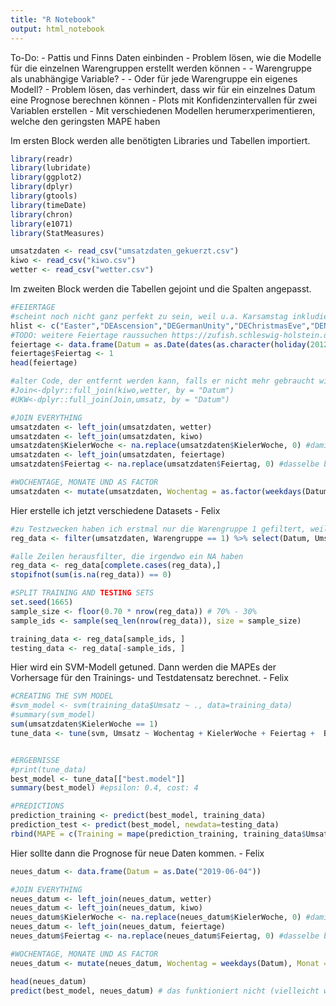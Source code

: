```yaml
---
title: "R Notebook"
output: html_notebook
---
```

To-Do:
- Pattis und Finns Daten einbinden
- Problem lösen, wie die Modelle für die einzelnen Warengruppen erstellt werden können
- - Warengruppe als unabhängige Variable? 
- - Oder für jede Warengruppe ein eigenes Modell?
- Problem lösen, das verhindert, dass wir für ein einzelnes Datum eine Prognose berechnen können
- Plots mit Konfidenzintervallen für zwei Variablen erstellen
- Mit verschiedenen Modellen herumerxperimentieren, welche den geringsten MAPE haben

Im ersten Block werden alle benötigten Libraries und Tabellen importiert.
```r
library(readr)
library(lubridate)
library(ggplot2)
library(dplyr)
library(gtools)
library(timeDate)
library(chron)
library(e1071)
library(StatMeasures)

umsatzdaten <- read_csv("umsatzdaten_gekuerzt.csv")
kiwo <- read_csv("kiwo.csv")
wetter <- read_csv("wetter.csv")
```

Im zweiten Block werden die Tabellen gejoint und die Spalten angepasst.
```r
#FEIERTAGE
#scheint noch nicht ganz perfekt zu sein, weil u.a. Karsamstag inkludiert ist
hlist <- c("Easter","DEAscension","DEGermanUnity","DEChristmasEve","DENewYearsEve")
#TODO: weitere Feiertage raussuchen https://zufish.schleswig-holstein.de/detail?areaId=&pstId=8967760&ouId=&infotype=0
feiertage <- data.frame(Datum = as.Date(dates(as.character(holiday(2012:2019,hlist)), format="Y-M-D")))
feiertage$Feiertag <- 1
head(feiertage)

#alter Code, der entfernt werden kann, falls er nicht mehr gebraucht wird:
#Join<-dplyr::full_join(kiwo,wetter, by = "Datum")
#UKW<-dplyr::full_join(Join,umsatz, by = "Datum")

#JOIN EVERYTHING
umsatzdaten <- left_join(umsatzdaten, wetter)
umsatzdaten <- left_join(umsatzdaten, kiwo)
umsatzdaten$KielerWoche <- na.replace(umsatzdaten$KielerWoche, 0) #damit 0 und nicht "na" steht, wenn keine KiWo ist
umsatzdaten <- left_join(umsatzdaten, feiertage)
umsatzdaten$Feiertag <- na.replace(umsatzdaten$Feiertag, 0) #dasselbe bei Feiertagen

#WOCHENTAGE, MONATE UND AS FACTOR
umsatzdaten <- mutate(umsatzdaten, Wochentag = as.factor(weekdays(Datum)), Monat = as.factor(month(Datum)), Feiertag = as.factor(Feiertag), KielerWoche = as.factor(KielerWoche))

```

Hier erstelle ich jetzt verschiedene Datasets - Felix
```r
#zu Testzwecken haben ich erstmal nur die Warengruppe 1 gefiltert, weil ich nicht weiß, wie das sonst geht
reg_data <- filter(umsatzdaten, Warengruppe == 1) %>% select(Datum, Umsatz, Wochentag, KielerWoche, Feiertag, Bewoelkung, Temperatur, Windgeschwindigkeit)

#alle Zeilen herausfilter, die irgendwo ein NA haben
reg_data <- reg_data[complete.cases(reg_data),]
stopifnot(sum(is.na(reg_data)) == 0)

#SPLIT TRAINING AND TESTING SETS
set.seed(1665)
sample_size <- floor(0.70 * nrow(reg_data)) # 70% - 30%
sample_ids <- sample(seq_len(nrow(reg_data)), size = sample_size)

training_data <- reg_data[sample_ids, ]
testing_data <- reg_data[-sample_ids, ]

```

Hier wird ein SVM-Modell getuned. Dann werden die MAPEs der Vorhersage für den Trainings- und Testdatensatz berechnet. - Felix
```r
#CREATING THE SVM MODEL
#svm_model <- svm(training_data$Umsatz ~ ., data=training_data)
#summary(svm_model)
sum(umsatzdaten$KielerWoche == 1)
tune_data <- tune(svm, Umsatz ~ Wochentag + KielerWoche + Feiertag +  Bewoelkung + Temperatur + Windgeschwindigkeit, data=training_data, ranges = list(epsilon = seq(0.2, 1, 0.1), cost = 2^(2:3))) 


#ERGEBNISSE
#print(tune_data)
best_model <- tune_data[["best.model"]]
summary(best_model) #epsilon: 0.4, cost: 4

#PREDICTIONS
prediction_training <- predict(best_model, training_data)
prediction_test <- predict(best_model, newdata=testing_data)
rbind(MAPE = c(Training = mape(prediction_training, training_data$Umsatz), Test = mape(prediction_test, testing_data$Umsatz)))

```

Hier sollte dann die Prognose für neue Daten kommen. - Felix
```r
neues_datum <- data.frame(Datum = as.Date("2019-06-04"))

#JOIN EVERYTHING
neues_datum <- left_join(neues_datum, wetter)
neues_datum <- left_join(neues_datum, kiwo)
neues_datum$KielerWoche <- na.replace(neues_datum$KielerWoche, 0) #damit 0 und nicht "na" steht, wenn keine KiWo ist
neues_datum <- left_join(neues_datum, feiertage)
neues_datum$Feiertag <- na.replace(neues_datum$Feiertag, 0) #dasselbe bei Feiertagen

#WOCHENTAGE, MONATE UND AS FACTOR
neues_datum <- mutate(neues_datum, Wochentag = weekdays(Datum), Monat = month(Datum))

head(neues_datum)
predict(best_model, neues_datum) # das funktioniert nicht (vielleicht weil nur von den Faktoren immer nur eine Ausprägung haben)
```
